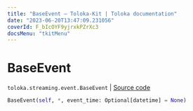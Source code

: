 ```yaml
---
title: "BaseEvent — Toloka-Kit | Toloka documentation"
date: "2023-06-20T13:47:09.231056"
coverId: F_bIcOYF9yjrxkPZrXc3
docsMenu: "tkitMenu"
---
```


# BaseEvent

`toloka.streaming.event.BaseEvent` | [Source code](https://github.com/Toloka/toloka-kit/blob/v1.2.0/src/streaming/event.py#L23)

```python
BaseEvent(self, *, event_time: Optional[datetime] = None)
```